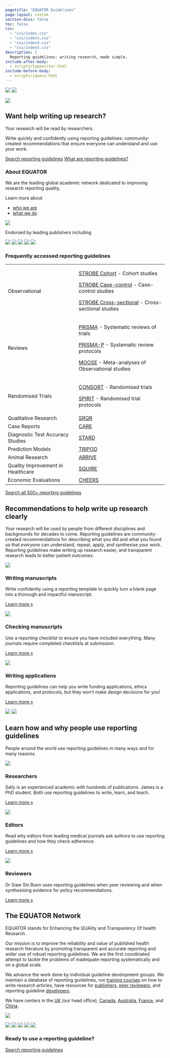 ```yaml
---
pagetitle: "EQUATOR Guidelines"
page-layout: custom
section-divs: false
toc: false
css:
  - "css/index.css"
  - "css/index3.css"
  - "css/index4.css"
  - "css/index5.css"
description: | 
  Reporting guidelines: writing research, made simple.
include-after-body:
  - scripts/typewriter.html
include-before-body: 
  - scripts/jquery.html
---
```


::: {.quarto-title-block .radial-background}
<img src="assets/images/radial1.svg" class="radial1">
<img src="assets/images/radial2.svg" class="radial2"> 

::: {.quarto-title-banner-normal-margin}

::: {.content-block}

::: {.hero-title-block}
::: {.grid .no-gutters}
::: {.g-col-lg-2 .g-col-md-2 .d-none .d-md-block .hero-content-left}
[<img src="assets/images/ArticlesImage.png" class="img-fluid">]{.hero-img-wrapper}
:::
<!-- image col -->

::: {.g-col-lg-6 .g-col-md-7 .g-col-12 .hero-content-center}

::: {.hero-content-box .card .invisible-on-mobile}
# Want help writing up research?

Your research will be read by [researchers]{id=typewriter-words .emphasise}. 

Write [quickly and confidently]{.emphasise} using reporting guidelines: community-created recommendations that ensure [everyone]{.emphasise} can understand and use your work. 

::: {.hero-buttons}
[Search reporting guidelines](){.btn-action-primary .btn-action .btn-primary .btn .btn-lg .margin-right-1 role="button" .search-shortcut}
[What are reporting guidelines?](#sec-what-are-rgs){.btn-action-secondary .btn-secondary .btn-action .btn .btn-lg role="button"}
::: 

<!-- hero buttons -->

:::
<!-- hero-content-box-->

:::
<!-- hero-content-left -->


::: {.g-col-lg-4 .g-col-md-3 .g-col-12 .hero-content-right}
### About EQUATOR

We are the leading global academic network dedicated to improving research reporting quality.

Learn more about 

* [who we are](#about-equator) 
* [what we do]()

<!-- and how we support 

* [authors]()
* [publishers]()
* [guideline developers]() -->

::: {.logos}
<!-- ![](assets/equator_logo.png) -->
![](assets/logos/oxford.svg){.logo-bigger}
<!-- ![](assets/logos/paris.jpeg)
![](assets/logos/ottawa.png){.logo-bigger}
![](assets/logos/bond.svg)
![](assets/logos/hongkongbaptistuniversity.svg){.logo-bigger} -->
::: 

:::
<!-- content-right -->

:::
<!-- grid -->

:::
<!-- / hero-title-block -->

:::
<!-- .content-block -->

:::
<!-- .quarto-title-banner-normal-margin -->

:::
<!-- quarto-title-block -->

::: {.publisher-logos}

::: {.content-block}

::: {.logos}

[Endorsed by leading publishers including]{.small}

![](assets/logos/nature.png)
![](assets/logos/wiley.png)
![](assets/logos/elsevier.png)
![](assets/logos/bmj.png){.logo-smaller}
![](assets/logos/bmc.svg)

::: 
<!--/logos-->

:::
<!-- content-block -->

::: 
<!-- publisher-logos -->


::: {.gradient-background-1 .hero-banner .table-block}

::: {.content-block}

::: {.card .invisible-on-mobile}

### Frequently accessed reporting guidelines

+-----------------------------------------------------------------------+----------------------------------------------------------------------------------------+
|Observational                                                          |[STROBE Cohort](guidelines/strobe-cohort) - Cohort studies                              |
|                                                                       |                                                                                        |
|                                                                       |[STROBE Case-control](guidelines/strobe-case-control) - Case-control studies            |
|                                                                       |                                                                                        |
|                                                                       |[STROBE Cross-sectional](guidelines/strobe-cross-sectional) - Cross-sectional studies   |
+-----------------------------------------------------------------------+----------------------------------------------------------------------------------------+
|Reviews                                                                |[PRISMA](guidelines/prisma) - Systematic reviews of trials                              |
|                                                                       |                                                                                        |
|                                                                       |[PRISMA-P](guidelines/prisma-p) - Systematic review protocols                           |
|                                                                       |                                                                                        |
|                                                                       |[MOOSE](guidelines/moose) - Meta-analyses of Observational studies                      |
+-----------------------------------------------------------------------+----------------------------------------------------------------------------------------+
|Randomised Trials                                                      |[CONSORT](guidelines/consort) - Randomised trials                                       |
|                                                                       |                                                                                        |
|                                                                       |[SPIRIT]() - Randomised trial protocols                                                 |
+-----------------------------------------------------------------------+----------------------------------------------------------------------------------------+
|Qualitative Research                                                   |[SRQR](guidelines/srqr-v2)                                                              |
+-----------------------------------------------------------------------+----------------------------------------------------------------------------------------+
|Case Reports                                                           |[CARE](guidelines/care)                                                                 |
+-----------------------------------------------------------------------+----------------------------------------------------------------------------------------+
|Diagnostic Test Accuracy Studies                                       |[STARD](guideline/stard)                                                                |
+-----------------------------------------------------------------------+----------------------------------------------------------------------------------------+
|Prediction Models                                                      |[TRIPOD](guideline/tripod)                                                              |
+-----------------------------------------------------------------------+----------------------------------------------------------------------------------------+
|Animal Research                                                        |[ARRIVE](guideline/arrive)                                                              |
+-----------------------------------------------------------------------+----------------------------------------------------------------------------------------+
|Quality Improvement in Healthcare                                      |[SQUIRE](guideline/squire)                                                              |
+-----------------------------------------------------------------------+----------------------------------------------------------------------------------------+
|Economic Evaluations                                                   |[CHEERS](guidelines/cheers)                                                             |
+-----------------------------------------------------------------------+----------------------------------------------------------------------------------------+

[Search all 500+ reporting guidelines](.){.btn-action-secondary .btn-secondary .btn-action .btn .btn-lg role="button"} 
:::
<!-- card -->



:::
<!-- content block -->
:::
<!-- alt background -->

::: {.content-block .center}

## Recommendations to help write up research clearly{#sec-what-are-rgs}

:::{.lead}
Your research will be used by people from different disciplines and backgrounds for decades to come. Reporting guidelines are community-created recommendations for describing what you did and what you found so that _everyone_ can understand, repeat, apply, and synthesise your work. Reporting guidelines make writing up research easier, and transparent research leads to better patient outcomes.

<!-- Reporting guidelines don't advise how to _do_ research, but how to describe it completely so it can be used by everyone. They can be used throughout your research journey: -->
::: 
<!--end lead--> 
::: {.features}

::: {.feature}
![](assets/images/bubblecons/bubblecons_work_from_home_workspace-40-icon-line-colour.svg){.feature-icon}

### Writing manuscripts
Write confidently using a reporting template to quickly turn a blank page into a thorough and impactful manuscript. 

::: {.learn-more}
[Learn more »]()
:::
:::

::: {.feature}
![](assets/images/bubblecons/bubblecons_notes_clip-task-2-icon-line-colour.svg){.feature-icon}

### Checking manuscripts
Use a reporting checklist to ensure you have included everything. Many journals require completed checklists at submission.


::: {.learn-more} 
[Learn more »]()
:::
:::

::: {.feature}
![](assets/images/bubblecons/bubblecons_notes_pencil-24-icon-line-colour.svg){.feature-icon}

### Writing applications
Reporting guidelines can help you write funding applications, ethics applications, and protocols, but they won't make design decisions for you!
<!--#ASK seems strange to include this when I've just said they dont tell you what to do!-->

::: {.learn-more}
[Learn more »]()
:::
:::

:::
:::
<!--/content-block-->

::: {.radial-background}
<img src="assets/images/radial1.svg" class="radial1">
<img src="assets/images/radial2.svg" class="radial2"> 

::: {.content-block .center}

## Learn how and why people use reporting guidelines

:::{.lead}
People around the world use reporting guidelines in many ways and for many reasons.
:::

::: {.grid}

::: {.g-col-md-4 .g-col-12 .card}
![](assets/images/supervision.webp){.feature-photo}

### Researchers

Sally is an experienced academic with hundreds of publications. James is a PhD student. Both use reporting guidelines to write, learn, and teach. 

::: {.learn-more}
[Learn more »]()
:::
:::

::: {.g-col-md-4 .g-col-12 .card}
![](assets/images/editors.jpg){.feature-photo}

### Editors
Read why editors from leading medical journals ask authors to use reporting guidelines and how they check adherence.

::: {.learn-more}
[Learn more »]()
:::
:::

::: {.g-col-md-4 .g-col-12 .card}
![](assets/images/reviewer.jpeg){.feature-photo}

### Reviewers

Dr Siaw Shi Boon uses reporting guidelines when peer reviewing and when synthesising evidence for policy recommendations.

::: {.learn-more}
[Learn more »]()
:::
:::

::: 
<!--/features -->

:::
<!-- /content-block -->
:::
<!-- /alt-background -->

::: {.about-equator id=about-equator}
::: {.content-block}

## The EQUATOR Network

::: {.grid}

::: {.g-col-md-8 .g-col-12}
EQUATOR stands for Enhancing the QUAlity and Transparency Of health Research. 

Our mission is to improve the reliability and value of published health research literature by promoting transparent and accurate reporting and wider use of robust reporting guidelines. We are the first coordinated attempt to tackle the problems of inadequate reporting systematically and on a global scale.

We advance the work done by individual guideline development groups. We maintain a database of reporting guidelines, run [training courses](https://www.equator-network.org/category/events/upcoming-events/) on how to write research articles, have resources for [publishers](https://www.equator-network.org/toolkits/using-guidelines-in-journals/), [peer reviewers](https://www.equator-network.org/toolkits/peer-reviewing-research/), and reporting guideline [developers](https://www.equator-network.org/toolkits/developing-a-reporting-guideline/).  

We have centers in the [UK](https://www.equator-network.org/about-us/uk-equator-centre/) (our head office), [Canada](https://www.equator-network.org/about-us/canadian-equator-centre/), [Australia](https://www.equator-network.org/about-us/australasian-equator-centre/), [France](https://www.equator-network.org/about-us/french-equator-centre/), and [China](http://www.equator-chinese.org/pages/en/index/index.html). 

:::

::: {.g-col-md-4 .g-col-12}

![](assets/EQUATOR-first-international-working-meeting-Oxford-May-2006)
<!-- Replace with something modern that will make people think EQUATOR is current-->
:::

<!--/logos-->

:::
<!-- /grid -->

::: {.logos}

![](assets/logos/oxford.svg)
![](assets/logos/paris.jpeg)
![](assets/logos/ottawa.png){.logo-bigger}
![](assets/logos/bond.svg)
![](assets/logos/hongkongbaptistuniversity.svg){.logo-bigger}
::: 

:::
:::

::: {.alt-background}
::: {.get-started}
::: {.content-block}

### Ready to use a reporting guideline?

[Search reporting guidelines](){.btn-action-primary .btn-action .btn-primary .btn .btn-lg .margin-right-1 role="button" .search-shortcut}

:::
:::
:::